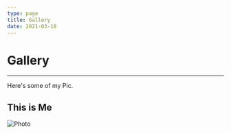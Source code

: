 ```yaml
---
type: page
title: Gallery
date: 2021-03-18
---
```


# Gallery

---
Here's some of my Pic.


## This is Me
<Image
  src="/images/potrait.jpg"
  alt="Photo"
  width={1125}
  height={750}
  priority
  className="next-image"
/>
